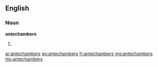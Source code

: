 ==English==

===Noun===
'''antechambers'''

# {{plural of|[[antechamber]]}}

[[ar:antechambers]]
[[eo:antechambers]]
[[fr:antechambers]]
[[mg:antechambers]]
[[my:antechambers]]